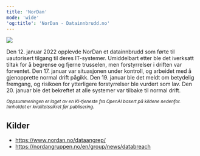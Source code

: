 ```yaml
---
title: 'NorDan'
mode: 'wide'
'og:title': 'NorDan - Datainnbrudd.no'
---
```


<Frame>
<img src="/images/nordan.png" noZoom/>
</Frame>

Den 12. januar 2022 opplevde NorDan et datainnbrudd som førte til uautorisert tilgang til deres IT-systemer. Umiddelbart etter ble det iverksatt tiltak for å begrense og fjerne trusselen, men forstyrrelser i driften var forventet. Den 17. januar var situasjonen under kontroll, og arbeidet med å gjenopprette normal drift pågikk. Den 19. januar ble det meldt om betydelig fremgang, og risikoen for ytterligere forstyrrelser ble vurdert som lav. Den 20. januar ble det bekreftet at alle systemer var tilbake til normal drift.

<sup><i>Oppsummeringen er laget av en KI-tjeneste fra OpenAI basert på kildene nedenfor. Innholdet er kvalitetssikret før publisering.</i></sup>

## Kilder
- https://www.nordan.no/dataangrep/
- https://nordangruppen.no/en/group/news/databreach
